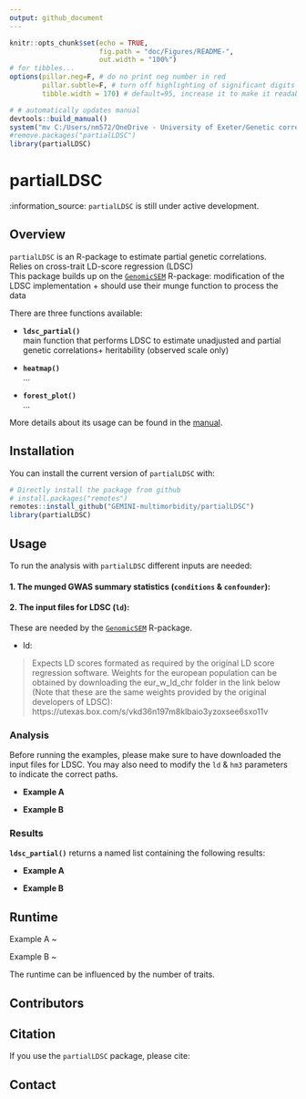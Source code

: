 ```yaml
---
output: github_document
---
```


<!-- README.md is generated from README.Rmd. Please edit that file -->

```r
knitr::opts_chunk$set(echo = TRUE,
                      fig.path = "doc/Figures/README-",
                      out.width = "100%")
# for tibbles...
options(pillar.neg=F, # do no print neg number in red
        pillar.subtle=F, # turn off highlighting of significant digits
        tibble.width = 170) # default=95, increase it to make it readable

# # automatically updates manual
devtools::build_manual()
system("mv C:/Users/nm572/OneDrive - University of Exeter/Genetic correlations/partialLDSC/partialLDSC_0.0.0.9.pdf C:/Users/nm572/OneDrive - University of Exeter/Genetic correlations/partialLDSC/doc/partialLDSC-manual.pdf")
#remove.packages("partialLDSC")
library(partialLDSC)
```

# partialLDSC  
<!--<img src="inst/Figures/logo.png" align="right" height=180/> -->

:information\_source: `partialLDSC` is still under active development.    
<!-- Check the [NEWS](NEWS.md) to learn more about what has been modified\! -->

## Overview
[//]:*******

`partialLDSC` is an R-package to estimate partial genetic correlations.    
Relies on cross-trait LD-score regression (LDSC)   
This package builds up on the [`GenomicSEM`](https://github.com/GenomicSEM/GenomicSEM/) R-package: modification of the LDSC implementation + should use their munge function to process the data  


There are three functions available:  

-   **`ldsc_partial()`**  
main function that performs LDSC to estimate unadjusted and partial genetic correlations+ heritability (observed scale only)   

-   **`heatmap()`**  
...     

-   **`forest_plot()`**  
...     

More details about its usage can be found in the [manual](doc/partialLDSC-manual.pdf).      

## Installation
[//]:*******

You can install the current version of `partialLDSC` with:    
```r
# Directly install the package from github
# install.packages("remotes")
remotes::install_github("GEMINI-multimorbidity/partialLDSC")
library(partialLDSC)
```

## Usage
[//]:*******

To run the analysis with `partialLDSC` different inputs are needed:


#### 1. The munged GWAS summary statistics (`conditions` & `confounder`):


#### 2. The input files for LDSC (`ld`):
These are needed by the [`GenomicSEM`](https://github.com/GenomicSEM/GenomicSEM/) R-package.   

- ld:   

> Expects LD scores formated as required by the original LD score regression software. Weights for the european population can be obtained by downloading the eur_w_ld_chr folder in the link below (Note that these are the same weights provided by the original developers of LDSC): https://utexas.box.com/s/vkd36n197m8klbaio3yzoxsee6sxo11v    


### Analysis
[//]:-------------------------------

Before running the examples, please make sure to have downloaded the input files for LDSC. You may also need to modify the `ld` & `hm3` parameters to indicate the correct paths.    

- **Example A**


- **Example B**



### Results
[//]:-------------------------------

**`ldsc_partial()`** returns a named list containing the following results:   



- **Example A**


- **Example B**


## Runtime
[//]:*******

Example A ~   

Example B ~   

The runtime can be influenced by the number of traits.


<!-- <font color="grey"><small> Results from analyses performed on a MacBook Pro (2020) - Processor : 2 GHz Quad-Core Intel Core i5 - Memory : 16 GB 3733 MHz LPDDR4X.</font> </small>    -->


## Contributors



## Citation
[//]:*******

If you use the `partialLDSC` package, please cite:


## Contact
<!-- <mounier.ninon@gmail.com> -->